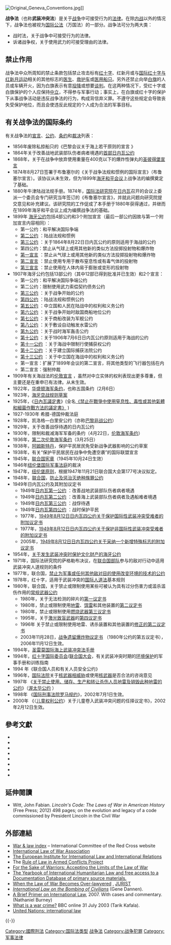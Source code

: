 {{unreferenced|time=2009-07-21T05:21:40+00:00}}
[[Image:Original_Geneva_Conventions.jpg|right]]]]

'''战争法'''（也称'''武装冲突法'''）是关于[[战争|战争]]中可接受行为的[[法律|法律]]。在除[[内战|内战]]以外的情况下，战争法也被视为[[国际公法|国际公法]]（万国法）的一部分。战争法可分为两大类：
*战时法，关于战争中可接受行为的法律。
*诉诸战争权，关于使用武力的可接受理由的法律。

==禁止作用== 

战争法中众所周知的禁止条款包括禁止攻击标有[[红十字|红十字]]、红新月或与[[国际红十字与红新月运动|国际红十字与红新月运动]]相关的其他标志的[[医生|医生]]、[[救护车|救护车]]或[[医疗船|医用船只]]。另外还禁止向举[[白旗|白旗]]的人员或车辆开火，因为白旗表示有意[[投降|投降]]或想要[[谈判|谈判]]。在这两种情况下，受红十字或白旗保护的个人应保持[[中立#国际法上的中立|中立]]，不得参与军事行动；事实上，在白旗或红十字的保护下从事战争活动是违反战争法的行为，构成背信弃义罪。不遵守这些规定会导致丧失受保护地位，而且会使违反此规定的个人成为合法的军事目标。

== 有关战争法的国际条约== 

有关战争法的[[宣言|宣言]]、[[公约|公约]]、[[条约|条约]]和[[裁判_(法律)|裁决]]列表：

*1856年废除私掠船只的《巴黎会议关于海上若干原则的宣言 》
*1864年关于改善战地武装部队伤者病者境遇的[http://www.icrc.org/web/CHI/sitechi0.nsf/html/convention-wounded-22081864/ 首部日内瓦公约] {{Wayback|url=http://www.icrc.org/web/CHI/sitechi0.nsf/html/convention-wounded-22081864/ |date=20111016014742 }}
*1868年，关于在战争中放弃使用重量在400克以下的爆炸性弹丸的[http://www.icrc.org/web/CHI/sitechi0.nsf/html/declaration-saintpetersburg-11121868/ 圣彼得堡宣言] {{Wayback|url=http://www.icrc.org/web/CHI/sitechi0.nsf/html/declaration-saintpetersburg-11121868/ |date=20111016011957 }}
*1874年8月27日签署于布鲁塞尔的《关于战争法规和惯例的国际宣言》（布鲁塞尔宣言）。该协议从未生效，但为1899年[[海牙和平会议|海牙和平会议]]上战争法的编撰奠定了基础。
*1880年牛津陆战法规手册。1874年，[[国际法研究院|国际法研究院]]在[[日内瓦|日内瓦]]召开的会议上委派一个委员会专门研究当年签订的《布鲁塞尔宣言》，并就此问题向研究院提交意见和补充建议。该研究院的工作促成了本手册于1880年获得通过，并继而在1899年海牙和平会议上成为编撰战争法的基础。
*1899年 [[海牙公约|海牙公约]]包括4部公约和3个附加宣言（最后一部公约因故与第一个附加宣言内容相同）：
**第一公约：和平解决国际争端
**[http://www.icrc.org/web/CHI/sitechi0.nsf/html/hagueconvention-29071899/ 第二公约] {{Wayback|url=http://www.icrc.org/web/CHI/sitechi0.nsf/html/hagueconvention-29071899/ |date=20081121142625 }}：陆战法规和惯例
**[http://www.icrc.org/web/CHI/sitechi0.nsf/html/hagueconvention3-29071899/ 第三公约] {{Wayback|url=http://www.icrc.org/web/CHI/sitechi0.nsf/html/hagueconvention3-29071899/ |date=20081121111523 }}：关于1864年8月22日日内瓦公约的原则适用于海战的公约
**第四公约：禁止从气球上或用其他新的类似方法投掷投射物和爆炸物
**[http://www.icrc.org/web/CHI/sitechi0.nsf/html/haguedeclaration1-29071899/ 第一宣言] {{Wayback|url=http://www.icrc.org/web/CHI/sitechi0.nsf/html/haguedeclaration1-29071899/ |date=20081121143202 }}：禁止从气球上或用其他新的类似方法投掷投射物和爆炸物
**[http://www.icrc.org/web/CHI/sitechi0.nsf/html/haguedeclaration2-29071899/ 第二宣言] {{Wayback|url=http://www.icrc.org/web/CHI/sitechi0.nsf/html/haguedeclaration2-29071899/ |date=20081121103422 }}：禁止使用专用于散布窒息性或有毒气体的投射物
**[http://www.icrc.org/web/CHI/sitechi0.nsf/html/haguedeclaration3-29071899/ 第三宣言] {{Wayback|url=http://www.icrc.org/web/CHI/sitechi0.nsf/html/haguedeclaration3-29071899/ |date=20081121084430 }}：禁止使用在人体内易于膨胀或变形的投射物 
*1907年海牙公约包括13部公约（其中12部已得到批准并已生效）和2个宣言：
**第一公约：和平解决国际争端公约
**第二公约：限制使用武力索偿契约债务公约
**[http://www.icrc.org/web/CHI/sitechi0.nsf/html/hagueconvention3-18101907/ 第三公约] {{Wayback|url=http://www.icrc.org/web/CHI/sitechi0.nsf/html/hagueconvention3-18101907/ |date=20081121110057 }}：关于战争开始的公约
**[http://www.icrc.org/web/CHI/sitechi0.nsf/html/hagueconvention4-18101907/ 第四公约] {{Wayback|url=http://www.icrc.org/web/CHI/sitechi0.nsf/html/hagueconvention4-18101907/ |date=20081121110505 }}：陆战法规和惯例公约
**[http://www.icrc.org/web/CHI/sitechi0.nsf/html/hagueconvention5-18101907/ 第五公约] {{Wayback|url=http://www.icrc.org/web/CHI/sitechi0.nsf/html/hagueconvention5-18101907/ |date=20111016012145 }}：中立国和人民在陆战中的权利和义务公约
**[http://www.icrc.org/web/CHI/sitechi0.nsf/html/hagueconvention6-18101907/ 第六公约] {{Wayback|url=http://www.icrc.org/web/CHI/sitechi0.nsf/html/hagueconvention6-18101907/ |date=20081121160057 }}：关于战争开始时敌国商船地位公约
**[http://www.icrc.org/web/CHI/sitechi0.nsf/html/hagueconvention7-18101907/ 第七公约] {{Wayback|url=http://www.icrc.org/web/CHI/sitechi0.nsf/html/hagueconvention7-18101907/ |date=20081121140043 }}：关于商船改装为军舰公约
**[http://www.icrc.org/web/CHI/sitechi0.nsf/html/hagueconvention8-18101907/ 第八公约] {{Wayback|url=http://www.icrc.org/web/CHI/sitechi0.nsf/html/hagueconvention8-18101907/ |date=20081121154601 }}：关于敷设自动触发水雷公约
**[http://www.icrc.org/web/CHI/sitechi0.nsf/html/hagueconvention9-18101907/ 第九公约] {{Wayback|url=http://www.icrc.org/web/CHI/sitechi0.nsf/html/hagueconvention9-18101907/ |date=20081121142213 }}：关于战时海军轰击公约
**[http://www.icrc.org/web/CHI/sitechi0.nsf/html/hagueconvention10-18101907/ 第十公约] {{Wayback|url=http://www.icrc.org/web/CHI/sitechi0.nsf/html/hagueconvention10-18101907/ |date=20081121124419 }}：关于1906年7月6日日内瓦公约原则适用于海战的公约
**[http://www.icrc.org/web/CHI/sitechi0.nsf/html/hagueconvention11-18101907/ 第十一公约] {{Wayback|url=http://www.icrc.org/web/CHI/sitechi0.nsf/html/hagueconvention11-18101907/ |date=20081121150013 }}：关于海战中限制行使捕获权公约
**[http://www.icrc.org/web/CHI/sitechi0.nsf/html/hagueconvention12-18101907/ 第十二公约] {{Wayback|url=http://www.icrc.org/web/CHI/sitechi0.nsf/html/hagueconvention12-18101907/ |date=20081121093928 }}：关于建立国际捕获法院公约
**[http://www.icrc.org/web/CHI/sitechi0.nsf/html/hagueconvention13-18101907/ 第十三公约] {{Wayback|url=http://www.icrc.org/web/CHI/sitechi0.nsf/html/hagueconvention13-18101907/ |date=20081121121851 }}：关于中立国在海战中的权利和义务公约
**第一宣言：扩展了1899年会议的第二宣言，将其他类型的飞行器包括在内
**第二宣言：强制仲裁
*1909年有关海战法的[http://www.icrc.org/web/CHI/sitechi0.nsf/html/finalprotocol-navalconference-london-26021909/ 伦敦宣言] {{Wayback|url=http://www.icrc.org/web/CHI/sitechi0.nsf/html/finalprotocol-navalconference-london-26021909/ |date=20111016014721 }}，虽然对中立实体的权利表现出更多尊重，但主要还是在重申已有法律。从未生效。
*1922年，[[华盛顿海军条约|华盛顿海军条约]]，也称五国条约（2月6日） 
*1923年，[http://www.icrc.org/web/CHI/sitechi0.nsf/html/rules-wirelesstelegraphy-19221923/ 海牙空战规则草案] {{Wayback|url=http://www.icrc.org/web/CHI/sitechi0.nsf/html/rules-wirelesstelegraphy-19221923/ |date=20111016012108 }} 
*1925年，《[[日內瓦議定書|日內瓦議定書]]》(全名[http://www.icrc.org/chi/resources/documents/misc/protocol-gases-17061925.htm 《禁止在戰爭中使用窒息性、毒性或其他氣體和細菌作戰方法的議定書》] {{Wayback|url=http://www.icrc.org/chi/resources/documents/misc/protocol-gases-17061925.htm |date=20180619143130 }})
*1927-1930年 希腊-德国仲裁法庭
*1928年，凯洛格—白里安公约（亦称[[巴黎非战公约|巴黎非战公约]]） 
*1929年，关于改善战俘待遇的日内瓦公约
*1930年，限制和裁减海军军备的条约（4月22日，[[伦敦海军条约|伦敦海军条约]]）
*1936年，[[第二次伦敦海军条约|第二次伦敦海军条约]]（3月25日）
*1938年，[[阿姆斯特丹|阿姆斯特丹]]，保护平民居民免受新战争武器影响的公约草案
*1938年，有关“保护平民居民在战争中免遭空袭”的国际联盟宣言
*1945年，[[联合国宪章|联合国宪章]]（1945年10月24日生效）
*1946年[[纽伦堡国际军事法庭|纽伦堡国际军事法庭]]的裁决
*1947年，[[纽伦堡原则|纽伦堡原则]]，根据1947年11月21日联合国大会第177号决议拟定。
*1948年，[[联合国|联合国]]，[[防止及惩治灭绝种族罪公约|防止及惩治灭绝种族罪公约]]
*1949年日内瓦公约及其附加议定书
**1949年[http://www.icrc.org/web/CHI/sitechi0.nsf/html/gc1/ 日内瓦第一公约] {{Wayback|url=http://www.icrc.org/web/CHI/sitechi0.nsf/html/gc1/ |date=20111016010433 }}：改善战地武装部队伤者病者境遇
**1949年[http://www.icrc.org/web/CHI/sitechi0.nsf/html/gc2/ 日内瓦第二公约] {{Wayback|url=http://www.icrc.org/web/CHI/sitechi0.nsf/html/gc2/ |date=20111016014017 }}：改善海上武装部队伤者病者及遇船难者境遇
**1949年[http://www.icrc.org/web/CHI/sitechi0.nsf/html/gc3/ 日内瓦第三公约] {{Wayback|url=http://www.icrc.org/web/CHI/sitechi0.nsf/html/gc3/ |date=20111016012117 }}：战俘待遇
**1949年[http://www.icrc.org/web/CHI/sitechi0.nsf/html/gc4/ 日内瓦第四公约] {{Wayback|url=http://www.icrc.org/web/CHI/sitechi0.nsf/html/gc4/ |date=20111016010538 }}：战时保护平民
**1977年，[http://www.icrc.org/web/CHI/sitechi0.nsf/html/additional_protocol_1/ 1949年8月12日日内瓦四公约关于保护国际性武装冲突受难者的附加议定书] {{Wayback|url=http://www.icrc.org/web/CHI/sitechi0.nsf/html/additional_protocol_1/ |date=20111016015506 }}
**1977年，[http://www.icrc.org/web/CHI/sitechi0.nsf/html/additional_protocol_2/ 1949年8月12日日内瓦四公约关于保护非国际性武装冲突受难者的附加议定书] {{Wayback|url=http://www.icrc.org/web/CHI/sitechi0.nsf/html/additional_protocol_2/ |date=20111016012016 }}  
**2005年，[http://www.icrc.org/web/CHI/sitechi0.nsf/html/additional_protocol_3/ 1949年8月12日日内瓦四公约关于采纳一个新增特殊标志的附加议定书] {{Wayback|url=http://www.icrc.org/web/CHI/sitechi0.nsf/html/additional_protocol_3/ |date=20111016014106 }}
*1954年，[http://www.icrc.org/web/CHI/sitechi0.nsf/html/convention-culturalproperty-14051954/ 关于发生武装冲突时保护文化财产的海牙公约] {{Wayback|url=http://www.icrc.org/web/CHI/sitechi0.nsf/html/convention-culturalproperty-14051954/ |date=20111016010423 }}
*1971年，国际法研究院的萨格勒布决议，在[[联合国维持和平部队|联合国部队]]参与的敌对行动中适用武装冲突人道规则的条件
*1977年，联合国，[http://www.icrc.org/web/CHI/sitechi0.nsf/html/convention-environmental-modification-10121976/ 禁止为军事或任何其他敌对目的使用改变环境的技术的公约] {{Wayback|url=http://www.icrc.org/web/CHI/sitechi0.nsf/html/convention-environmental-modification-10121976/ |date=20111016014655 }}
*1978年，红十字，适用于武装冲突的[[国际人道法|国际人道法]]基本规则
*1980年，联合国，关于禁止或限制使用某些可被认为具有过分伤害力或滥杀滥伤作用的[http://www.icrc.org/web/CHI/sitechi0.nsf/html/convention-conventionalweapons-10101980/ 常规武器公约] {{Wayback|url=http://www.icrc.org/web/CHI/sitechi0.nsf/html/convention-conventionalweapons-10101980/ |date=20111016010121 }}
**1980年，关于无法检测的碎片的[http://www.icrc.org/web/CHI/sitechi0.nsf/html/conventional-weapons-pro1/ 第一议定书] {{Wayback|url=http://www.icrc.org/web/CHI/sitechi0.nsf/html/conventional-weapons-pro1/ |date=20111016014749 }} 
**1980年，禁止或限制使用[[地雷|地雷]]、[[詭雷|饵雷]]和其他装置的[http://www.icrc.org/web/CHI/sitechi0.nsf/html/conventional-weapons-pro2-1980/ 第二议定书] {{Wayback|url=http://www.icrc.org/web/CHI/sitechi0.nsf/html/conventional-weapons-pro2-1980/ |date=20111016025136 }}
**1980年，禁止或限制使用[[燃烧武器|燃烧武器]][http://www.icrc.org/web/CHI/sitechi0.nsf/html/conventional-weapons-pro3/ 第三议定书] {{Wayback|url=http://www.icrc.org/web/CHI/sitechi0.nsf/html/conventional-weapons-pro3/ |date=20111016015022 }}
**1995年，关于[[激光武器|激光致盲武器]]的[http://www.icrc.org/web/CHI/sitechi0.nsf/html/conventional-weapons-pro4/ 第四议定书] {{Wayback|url=http://www.icrc.org/web/CHI/sitechi0.nsf/html/conventional-weapons-pro4/ |date=20111016014801 }}
**1996年 关于禁止或限制使用地雷、诱杀装置和其他装置的[http://www.icrc.org/web/CHI/sitechi0.nsf/html/conventional-weapons-pro2-1996/ 修正的第二议定书] {{Wayback|url=http://www.icrc.org/web/CHI/sitechi0.nsf/html/conventional-weapons-pro2-1996/ |date=20111016014252 }} 
**2003年11月28日，[http://www.icrc.org/web/CHI/sitechi0.nsf/html/conventional-weapons-pro5/ 战争遗留爆炸物议定书] {{Wayback|url=http://www.icrc.org/web/CHI/sitechi0.nsf/html/conventional-weapons-pro5/ |date=20111016011801 }}（1980年公约的第五议定书），2006年11月12日生效。
*1994年，[http://www.icrc.org/web/CHI/sitechi0.nsf/html/sanremo-manual-12061994/ 圣雷莫国际海上武装冲突法手册] {{Wayback|url=http://www.icrc.org/web/CHI/sitechi0.nsf/html/sanremo-manual-12061994/ |date=20111016012453 }}
*1994年，[[红十字国际委员会|红十字国际委员会]]/[[联合国大会|联合国大会]]，有关武装冲突时期的[[环境保护|环境保护]]的军事手册和训练指南
*1994 年《联合国人员和有关人员安全公约》
*1996年，[[国际法院|国际法院]]关于[[相互保證毀滅|核武器相威胁]]或使用[[核武器|核武器]]是否合法的咨询意见
*1997年 《[[渥太华条约|关于禁止使用、储存、生产和转让杀伤人员地雷及销毁此种地雷的公约]]》（[http://www.icrc.org/web/CHI/sitechi0.nsf/html/convention-antipersonnelmines-18091997/ 渥太华公约] {{Wayback|url=http://www.icrc.org/web/CHI/sitechi0.nsf/html/convention-antipersonnelmines-18091997/ |date=20111016025516 }}）
*1998年 《[[国际刑事法院罗马规约|国际刑事法院罗马规约]]》，2002年7月1日生效。
*2000年 《〈[[儿童权利公约|儿童权利公约]]〉关于儿童卷入武装冲突问题的任择议定书》，2002年2月12日生效。

==參考文獻==
{{Reflist}}
{{ReflistH}}
*{{Citation |last=Greenberg |first=Joel |year=2011 |url=http://www.crimesofwar.org/a-z-guide/civilians-illegal-targeting-of/ |title=Illegal Targeting of Civilians |access-date=July 2013 |dead-url=yes |archive-url=https://web.archive.org/web/20130706212157/http://www.crimesofwar.org/a-z-guide/civilians-illegal-targeting-of/ |archive-date=2013-07-06 }}
*{{Citation |last=Johnson |first=James Turner |year=198 |title=Just War Tradition and the Restraint of War: A Moral and Historical Inquiry |location=New Jersey |publisher=Princeton University Press}}
*{{Citation |last=Lamb, |first=A. |year=2013 |title=Ethics and the Laws of War: The moral justification of legal norms |publisher=Routledge}}
*{{Citation |last=Moreno-Ocampo |first=Luis |authorlink=Luis Moreno-Ocampo |date=9 February 2006 |url=http://www.icc-cpi.int/NR/rdonlyres/F596D08D-D810-43A2-99BB-B899B9C5BCD2/277422/OTP_letter_to_senders_re_Iraq_9_February_2006.pdf |title=OTP letter to senders re Iraq |accessdate=2017-01-24 |archive-date=2009-03-27 |archive-url=https://web.archive.org/web/20090327061739/http://www2.icc-cpi.int/NR/rdonlyres/F596D08D-D810-43A2-99BB-B899B9C5BCD2/277422/OTP_letter_to_senders_re_Iraq_9_February_2006.pdf |dead-url=no }}
*{{Citation |last=Moseley |first=Alex |year=2009 |chapter=Just War Theory" |title=The Internet Encyclopedia of Philosophy |accessdate=February 2003}}
*{{Citation |editor-last=Roberts |editor-first=Adam |editor2-last=Guelff |editor2-first=Richard |year=2000 |title=Documents on the Laws of War |edition=Third|publisher=Oxford University press |isbn=0-19-876390-5}}
*{{Citation |url=http://www.icrc.org/ihl.nsf/CONVPRES?OpenView |title=Texts and commentaries of 1949 Geneva Conventions & Additional Protocols |accessdate=2017-01-24 |archive-date=2007-07-06 |archive-url=https://web.archive.org/web/20070706014427/http://www.icrc.org/IHL.nsf/CONVPRES?OpenView |dead-url=no }}
*{{Citation |last=Walzer |first=Michael |year=1997 |title=Just and Unjust Wars: A moral Argument with Historical Illustrations |url=http://www.firstthings.com/article/2007/01/michael-walzerjust-and-unjust-wars-1977-2 |edition=2nd |location=New York |publisher=Basic Books |dead-url=yes |archiveurl=https://web.archive.org/web/20110910065308/http://www.firstthings.com/article/2007/01/michael-walzerjust-and-unjust-wars-1977-2 |archive-date=2011-09-10 }}
{{ReflistF}}

==延伸閱讀==
{{refbegin}}
* Witt, John Fabian. ''Lincoln's Code: The Laws of War in American History'' (Free Press; 2012) 498 pages; on the evolution and legacy of a code commissioned by President Lincoln in the Civil War
{{refend}}

==外部連結==
* [http://www.icrc.org/eng/war-and-law/index.jsp War & law index] {{Wayback|url=http://www.icrc.org/eng/war-and-law/index.jsp |date=20140815094117 }} – International Committee of the Red Cross website
* [http://lawofwar.org International Law of War Association] {{Wayback|url=http://lawofwar.org/ |date=20210211155426 }}
* [https://archive.is/20130412144527/http://www.eiil.eu/ The European Institute for International Law and International Relations]
* The [https://web.archive.org/web/20090406030617/http://www.adh-geneva.ch/RULAC/ Rule of Law in Armed Conflicts Project]
* [http://jurist.law.pitt.edu/forumy/2006/02/for-sake-of-warriors-accepting-limits.php For the Sake of Warriors: Accepting the Limits of the Law of War] {{Wayback|url=http://jurist.law.pitt.edu/forumy/2006/02/for-sake-of-warriors-accepting-limits.php |date=20120829023647 }}
* [https://web.archive.org/web/20070311040701/http://www.wihl.nl/ The Yearbook of International Humanitarian Law and free access to a Documentation Database of primary source materials.]
* [http://jurist.law.pitt.edu/forumy/2005/11/when-law-of-war-becomes-over-lawyered.php When the Law of War Becomes Over-lawyered] {{Wayback|url=http://jurist.law.pitt.edu/forumy/2005/11/when-law-of-war-becomes-over-lawyered.php |date=20120829023942 }}, [[JURIST|JURIST]]
* ''[http://www.dannen.com/decision/int-law.html International Law on the Bombing of Civilians] {{Wayback|url=http://www.dannen.com/decision/int-law.html |date=20190607094020 }}'' (Gene Dannen).
* [https://web.archive.org/web/20161110081904/http://www.burneylawfirm.com/international_law_primer.htm A Brief Primer on International Law], 2007. With cases and commentary. (Nathaniel Burney)
* [http://news.bbc.co.uk/1/hi/world/europe/1420133.stm What is a war crime?] {{Wayback|url=http://news.bbc.co.uk/1/hi/world/europe/1420133.stm |date=20170821125715 }} BBC online 31 July 2003 (Tarik Kafala).
* [http://www.un.org/en/law/ United Nations: international law] {{Wayback|url=http://www.un.org/en/law/ |date=20190504142337 }}

{{-}}
{{法律}}
{{國際刑事法|state=expanded}}

{{Authority control}}

[[Category:國際刑法|Category:國際刑法]]
[[Category:国际法类型|Category:国际法类型]]
[[Category:战争法|]]
[[Category:战争犯罪|Category:战争犯罪]]
[[Category:军事法律|Category:军事法律]]